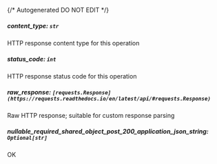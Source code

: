 {/* Autogenerated DO NOT EDIT  */}
##### **content_type:** `str`
HTTP response content type for this operation

##### **status_code:** `int`
HTTP response status code for this operation

##### **raw_response:** `[requests.Response](https://requests.readthedocs.io/en/latest/api/#requests.Response)`
Raw HTTP response; suitable for custom response parsing

##### **nullable_required_shared_object_post_200_application_json_string:** `Optional[str]`
OK

